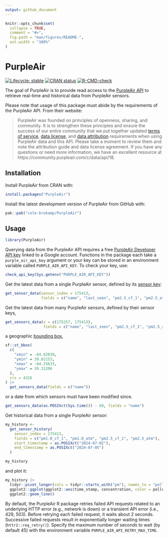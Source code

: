 ```yaml
---
output: github_document
---
```


<!-- README.md is generated from README.Rmd. Please edit that file -->

```r
knitr::opts_chunk$set(
  collapse = TRUE,
  comment = "#>",
  fig.path = "man/figures/README-",
  out.width = "100%"
)
```

# PurpleAir

<!-- badges: start -->
[![Lifecycle: stable](https://img.shields.io/badge/lifecycle-stable-brightgreen.svg)](https://lifecycle.r-lib.org/articles/stages.html#stable)
[![CRAN status](https://www.r-pkg.org/badges/version/PurpleAir)](https://CRAN.R-project.org/package=PurpleAir)
[![R-CMD-check](https://github.com/cole-brokamp/PurpleAir/actions/workflows/R-CMD-check.yaml/badge.svg)](https://github.com/cole-brokamp/PurpleAir/actions/workflows/R-CMD-check.yaml)
<!-- badges: end -->

The goal of PurpleAir is to provide read access to the [PurpleAir API](https://api.purpleair.com/) to retrieve real-time and historical data from PurpleAir sensors.

Please note that usage of this package must abide by the requirements of the PurpleAir API.  From their website:

> PurpleAir was founded on principles of openness, sharing, and community. It is to strengthen these principles and ensure the success of our entire community that we put together updated [terms of service](https://www2.purpleair.com/policies/terms-of-service), [data license](https://www2.purpleair.com/pages/license), and [data attribution](https://www2.purpleair.com/pages/attribution) requirements when using PurpleAir data and this API. Please take a moment to review them and note the attribution guide and data license agreement. If you have any questions or need more information, we have an excellent resource at https://community.purpleair.com/c/data/api/18. 

## Installation

Install PurpleAir from CRAN with:

``` r
install.packages("PurpleAir")
```

Install the latest development version of PurpleAir from GitHub with:

``` r
pak::pak("cole-brokamp/PurpleAir")
```

## Usage

```r
library(PurpleAir)
```

Querying data from the PurpleAir API requires a free [PurpleAir Developer API key](https://develop.purpleair.com/sign-in?redirectURL=%2Fdashboards%2Fkeys) linked to a Google account. Functions in the package each take a `purple_air_api_key` argument or your key can be stored in an environment variable called `PURPLE_AIR_API_KEY`.  To check your key, use:

```r
check_api_key(Sys.getenv("PURPLE_AIR_API_KEY"))
```

Get the latest data from a single PurpleAir sensor, defined by its [sensor key](https://community.purpleair.com/t/sensor-indexes-and-read-keys/4000):

```r
get_sensor_data(sensor_index = 175413,
                fields = c("name", "last_seen", "pm2.5_cf_1", "pm2.5_atm"))
```

Get the latest data from many PurpleAir sensors, defined by their sensor keys,

```r
get_sensors_data(x = c(175257, 175413),
                 fields = c("name", "last_seen", "pm2.5_cf_1", "pm2.5_atm"))
```

a geographic [bounding box](http://bboxfinder.com),

```r
sf::st_bbox(
  c(
    "xmin" = -84.82030,
    "ymin" = 39.02153,
    "xmax" = -84.25633,
    "ymax" = 39.31206
  ),
  crs = 4326
) |>
  get_sensors_data(fields = c("name"))
```

or a date from which sensors must have been modified since.

```r
get_sensors_data(as.POSIXct(Sys.time()) - 60, fields = "name")
```

Get historical data from a single PurpleAir sensor:

```r
my_history <-
  get_sensor_history(
    sensor_index = 175413,
    fields = c("pm1.0_cf_1", "pm1.0_atm", "pm2.5_cf_1", "pm2.5_atm"),
    start_timestamp = as.POSIXct("2024-07-02"),
    end_timestamp = as.POSIXct("2024-07-05")
  )

my_history
```

and plot it:

```r
my_history |>
  tidyr::pivot_longer(cols = tidyr::starts_with("pm"), names_to = "pollutant", values_to = "concentration") |>
  ggplot2::ggplot(ggplot2::aes(time_stamp, concentration, color = pollutant)) +
  ggplot2::geom_line()
```

By default, the PurpleAir R package retries failed API requests related to an underlying HTTP error (e.g., network is down) or a transient API error (i.e., 429, 503). Before retrying each failed request, it waits about 2 seconds. Successive failed requests result in exponentially longer waiting times (`httr2::req_retry()`). Specify the maximum number of seconds to wait (by default 45) with the environment variable `PURPLE_AIR_API_RETRY_MAX_TIME`. 
